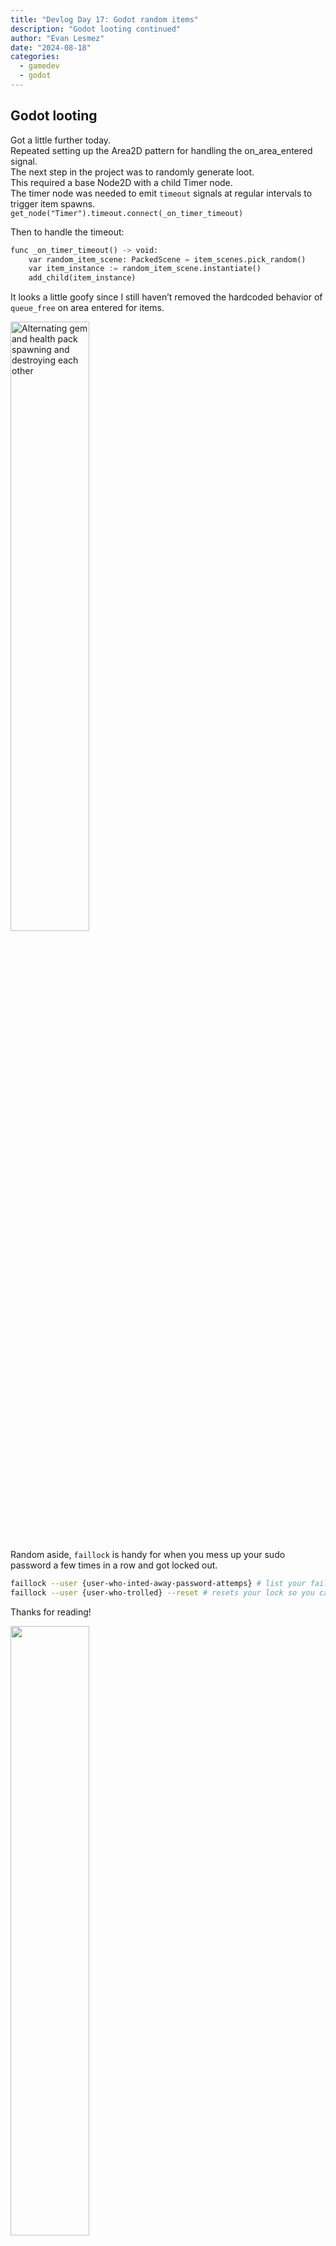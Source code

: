 ```yaml
---
title: "Devlog Day 17: Godot random items"
description: "Godot looting continued"
author: "Evan Lesmez"
date: "2024-08-18"
categories:
  - gamedev
  - godot
---
```

## Godot looting
Got a little further today.  
Repeated setting up the Area2D pattern for handling the on_area_entered signal.  
The next step in the project was to randomly generate loot.  
This required a base Node2D with a child Timer node.  
The timer node was needed to emit `timeout` signals at regular intervals to trigger item spawns.  
`get_node("Timer").timeout.connect(_on_timer_timeout)`  

Then to handle the timeout:  

```py
func _on_timer_timeout() -> void:
	var random_item_scene: PackedScene = item_scenes.pick_random()
    var item_instance := random_item_scene.instantiate()
	add_child(item_instance)
```

It looks a little goofy since I still haven't removed the hardcoded behavior of `queue_free` on area entered for items.  

<img src="./loot-random.gif" alt="Alternating gem and health pack spawning and destroying each other" style="width:50%">


Random aside, `faillock` is handy for when you mess up your sudo password a few times in a row and got locked out.  

```sh
faillock --user {user-who-inted-away-password-attemps} # list your failed attemps
faillock --user {user-who-trolled} --reset # resets your lock so you can try again
```

Thanks for reading!  

<img src="https://external-content.duckduckgo.com/iu/?u=https%3A%2F%2F78.media.tumblr.com%2Fbecf220160e6cd331557507ae12f411d%2Ftumblr_mga36uGNoJ1s2r6dwo1_500.gif" style="width:50%">
